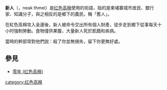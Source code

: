 '''新人'''（{{lang-km|អ្នកថ្មី}}，neak thmei）是[[红色高棉|红色高棉]]使用的術語，指的是柬埔寨城市居民、銀行家、知識分子，與之相反的是鄉下的農民，稱「舊人」。

在紅色高棉攻入金邊後，新人被命令交出所有個人財產，徒步走到鄉下從事每天十小时強制勞動。食物僅供果腹，大量新人死於飢餓和疾病。

當時的幹部常對他們説：殺了你並無損失，留下你更無好處。

==參見==
*[[零年_(红色高棉)|零年 (红色高棉)]]

{{紅色高棉大屠殺}}
[[category:红色高棉|category:红色高棉]]